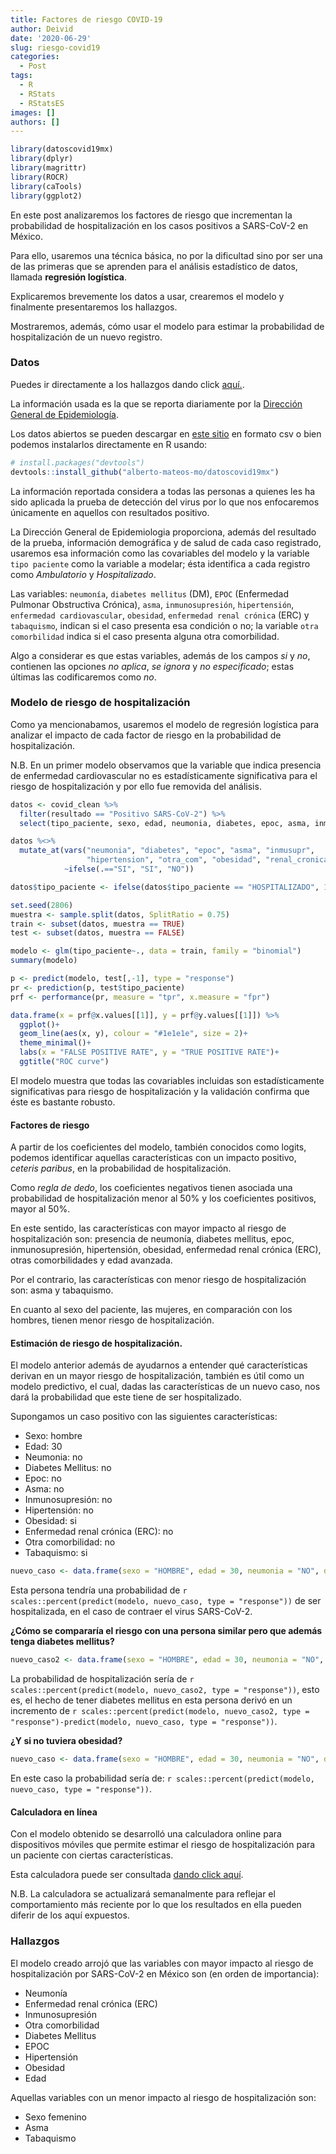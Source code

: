 ```yaml
---
title: Factores de riesgo COVID-19
author: Deivid
date: '2020-06-29'
slug: riesgo-covid19
categories:
  - Post
tags:
  - R
  - RStats
  - RStatsES
images: []
authors: []
---
```


```r
library(datoscovid19mx)
library(dplyr)
library(magrittr)
library(ROCR)
library(caTools)
library(ggplot2)
```


En este post analizaremos los factores de riesgo que incrementan la probabilidad de hospitalización en los casos positivos a SARS-CoV-2 en México. 

Para ello, usaremos una técnica básica, no por la dificultad sino por ser una de las primeras que se aprenden para el análisis estadístico de datos, llamada __regresión logística__.

Explicaremos brevemente los datos a usar, crearemos el modelo y finalmente presentaremos los hallazgos.

Mostraremos, además, cómo usar el modelo para estimar la probabilidad de hospitalización de un nuevo registro.

### Datos

Puedes ir directamente a los hallazgos dando click [aquí.](#resultados).

La información usada es la que se reporta diariamente por la [Dirección General de Epidemiología](https://www.gob.mx/salud/acciones-y-programas/direccion-general-de-epidemiologia).

Los datos abiertos se pueden descargar en [este sitio](https://www.gob.mx/salud/documentos/datos-abiertos-152127) en formato csv o bien podemos instalarlos directamente en R usando:

```r
# install.packages("devtools")
devtools::install_github("alberto-mateos-mo/datoscovid19mx")
```

La información reportada considera a todas las personas a quienes les ha sido aplicada la prueba de detección del virus por lo que nos enfocaremos únicamente en aquellos con resultados positivo.

La Dirección General de Epidemiologia proporciona, además del resultado de la prueba, información demográfica y de salud de cada caso registrado, usaremos esa información como las covariables del modelo y la variable `tipo paciente` como la variable a modelar; ésta identifica a cada registro como _Ambulatorio_ y _Hospitalizado_.

Las variables: `neumonía`, `diabetes mellitus` (DM), `EPOC` (Enfermedad Pulmonar Obstructiva Crónica), `asma`, `inmunosupresión`, `hipertensión`, `enfermedad cardiovascular`, `obesidad`, `enfermedad renal crónica` (ERC) y `tabaquismo`, indican si el caso presenta esa condición o no; la variable `otra comorbilidad` indica si el caso presenta alguna otra comorbilidad.

Algo a considerar es que estas variables, además de los campos _si_ y _no_, contienen las opciones _no aplica_, _se ignora_ y _no especificado_; estas últimas las codificaremos como _no_.

### Modelo de riesgo de hospitalización

Como ya mencionabamos, usaremos el modelo de regresión logística para analizar el impacto de cada factor de riesgo en la probabilidad de hospitalización.

N.B. En un primer modelo observamos que la variable que indica presencia de enfermedad cardiovascular no es estadísticamente significativa para el riesgo de hospitalización y por ello fue removida del análisis.

```r
datos <- covid_clean %>% 
  filter(resultado == "Positivo SARS-CoV-2") %>% 
  select(tipo_paciente, sexo, edad, neumonia, diabetes, epoc, asma, inmusupr, hipertension, otra_com, obesidad, renal_cronica, tabaquismo)

datos %<>% 
  mutate_at(vars("neumonia", "diabetes", "epoc", "asma", "inmusupr", 
                 "hipertension", "otra_com", "obesidad", "renal_cronica", "tabaquismo"),
            ~ifelse(.=="SI", "SI", "NO"))

datos$tipo_paciente <- ifelse(datos$tipo_paciente == "HOSPITALIZADO", 1, 0)
```

```r
set.seed(2806)
muestra <- sample.split(datos, SplitRatio = 0.75)
train <- subset(datos, muestra == TRUE)
test <- subset(datos, muestra == FALSE)
```

```r
modelo <- glm(tipo_paciente~., data = train, family = "binomial")
summary(modelo)
```

```r
p <- predict(modelo, test[,-1], type = "response")
pr <- prediction(p, test$tipo_paciente)
prf <- performance(pr, measure = "tpr", x.measure = "fpr")
```

```r
data.frame(x = prf@x.values[[1]], y = prf@y.values[[1]]) %>%
  ggplot()+
  geom_line(aes(x, y), colour = "#1e1e1e", size = 2)+
  theme_minimal()+
  labs(x = "FALSE POSITIVE RATE", y = "TRUE POSITIVE RATE")+
  ggtitle("ROC curve")
```

El modelo muestra que todas las covariables incluidas son estadísticamente significativas para riesgo de hospitalización y la validación confirma que éste es bastante robusto.

#### Factores de riesgo

A partir de los coeficientes del modelo, también conocidos como logits, podemos identificar aquellas características con un impacto positivo, _ceteris paribus_, en la probabilidad de hospitalización.

Como _regla de dedo_, los coeficientes negativos tienen asociada una probabilidad de hospitalización menor al 50% y los coeficientes positivos, mayor al 50%.

En este sentido, las características con mayor impacto al riesgo de hospitalización son: presencia de neumonía, diabetes mellitus, epoc, inmunosupresión, hipertensión, obesidad, enfermedad renal crónica (ERC), otras comorbilidades y edad avanzada.

Por el contrario, las características con menor riesgo de hospitalización son: asma y tabaquismo.

En cuanto al sexo del paciente, las mujeres, en comparación con los hombres, tienen menor riesgo de hospitalización.

#### Estimación de riesgo de hospitalización.

El modelo anterior además de ayudarnos a entender qué características derivan en un mayor riesgo de hospitalización, también es útil como un modelo predictivo, el cual, dadas las características de un nuevo caso, nos dará la probabilidad que este tiene de ser hospitalizado.

Supongamos un caso positivo con las siguientes características:

- Sexo: hombre
- Edad: 30
- Neumonia: no
- Diabetes Mellitus: no
- Epoc: no
- Asma: no
- Inmunosupresión: no
- Hipertensión: no
- Obesidad: si
- Enfermedad renal crónica (ERC): no
- Otra comorbilidad: no
- Tabaquismo: si

```r
nuevo_caso <- data.frame(sexo = "HOMBRE", edad = 30, neumonia = "NO", diabetes = "NO", epoc = "NO", asma = "NO", inmusupr = "NO", hipertension = "NO", otra_com = "NO", obesidad = "SI", renal_cronica = "NO", tabaquismo = "SI")
```

Esta persona tendría una probabilidad de `r scales::percent(predict(modelo, nuevo_caso, type = "response"))` de ser hospitalizada, en el caso de contraer el virus SARS-CoV-2.

__¿Cómo se compararía el riesgo con una persona similar pero que además tenga diabetes mellitus?__

```r
nuevo_caso2 <- data.frame(sexo = "HOMBRE", edad = 30, neumonia = "NO", diabetes = "SI", epoc = "NO", asma = "NO", inmusupr = "NO", hipertension = "NO", otra_com = "NO", obesidad = "SI", renal_cronica = "NO", tabaquismo = "SI")
```

La probabilidad de hospitalización sería de `r scales::percent(predict(modelo, nuevo_caso2, type = "response"))`, esto es, el hecho de tener diabetes mellitus en esta persona derivó en un incremento de `r scales::percent(predict(modelo, nuevo_caso2, type = "response")-predict(modelo, nuevo_caso, type = "response"))`.

__¿Y si no tuviera obesidad?__

```r
nuevo_caso <- data.frame(sexo = "HOMBRE", edad = 30, neumonia = "NO", diabetes = "SI", epoc = "NO", asma = "NO", inmusupr = "NO", hipertension = "NO", otra_com = "NO", obesidad = "NO", renal_cronica = "NO", tabaquismo = "SI")
```

En este caso la probabilidad sería de: `r scales::percent(predict(modelo, nuevo_caso, type = "response"))`.

#### Calculadora en línea

Con el modelo obtenido se desarrolló una calculadora online para dispositivos móviles que permite estimar el riesgo de hospitalización para un paciente con ciertas características.

Esta calculadora puede ser consultada [dando click aquí](https://davidalbertofciencias.shinyapps.io/covrcalc/).

N.B. La calculadora se actualizará semanalmente para reflejar el comportamiento más reciente por lo que los resultados en ella pueden diferir de los aquí expuestos.

### Hallazgos {#resultados}

El modelo creado arrojó que las variables con mayor impacto al riesgo de hospitalización por SARS-CoV-2 en México son (en orden de importancia):

- Neumonía
- Enfermedad renal crónica (ERC)
- Inmunosupresión
- Otra comorbilidad
- Diabetes Mellitus
- EPOC
- Hipertensión
- Obesidad
- Edad

Aquellas variables con un menor impacto al riesgo de hospitalización son:

- Sexo femenino
- Asma
- Tabaquismo


